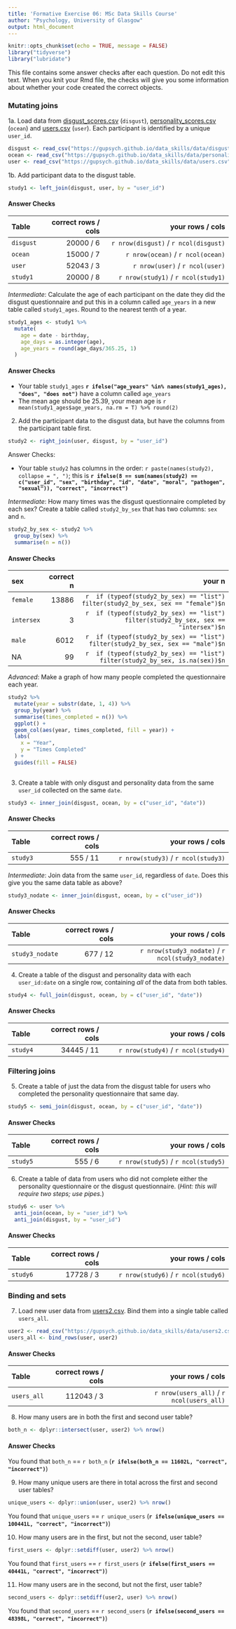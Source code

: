 ```yaml
---
title: 'Formative Exercise 06: MSc Data Skills Course'
author: "Psychology, University of Glasgow"
output: html_document
---
```


```r
knitr::opts_chunk$set(echo = TRUE, message = FALSE)
library("tidyverse")
library("lubridate")
```

This file contains some answer checks after each question. Do not edit this text. When you knit your Rmd file, the checks will give you some information about whether your code created the correct objects.

### Mutating joins

1a. Load data from [disgust_scores.csv](https://gupsych.github.io/data_skills/data/disgust_scores.csv) (`disgust`), [personality_scores.csv](https://gupsych.github.io/data_skills/data/personality_scores.csv) (`ocean`) and [users.csv](https://gupsych.github.io/data_skills/data/users.csv) (`user`). Each participant is identified by a unique `user_id`.

```r
disgust <- read_csv("https://gupsych.github.io/data_skills/data/disgust_scores.csv")
ocean <- read_csv("https://gupsych.github.io/data_skills/data/personality_scores.csv")
user <- read_csv("https://gupsych.github.io/data_skills/data/users.csv")
```

1b. Add participant data to the disgust table.

```r
study1 <- left_join(disgust, user, by = "user_id")
```

#### Answer Checks

| Table     | correct rows / cols | your rows / cols                         |
|:----------|--------------------:|-----------------------------------------:|
| `disgust` | 20000 / 6           |`r nrow(disgust)` / `r ncol(disgust)`     |
| `ocean`   | 15000 / 7           |`r nrow(ocean)` / `r ncol(ocean)`         |
| `user`    | 52043 / 3           |`r nrow(user)` / `r ncol(user)`           |
| `study1`  | 20000 / 8           |`r nrow(study1)` / `r ncol(study1)`       |

*Intermediate*: Calculate the age of each participant on the date they did the disgust questionnaire and put this in a column called `age_years` in a new table called `study1_ages`. Round to the nearest tenth of a year. 

```r
study1_ages <- study1 %>%
  mutate(
    age = date - birthday,
    age_days = as.integer(age),
    age_years = round(age_days/365.25, 1)
  )
```
    
#### Answer Checks

* Your table `study1_ages` **`r ifelse("age_years" %in% names(study1_ages), "does", "does not")`** have a column called `age_years`
* The mean age should be 25.39, your mean age is `r mean(study1_ages$age_years, na.rm = T) %>% round(2)`


2. Add the participant data to the disgust data, but have the columns from the participant table first.

```r
study2 <- right_join(user, disgust, by = "user_id")
```

Answer Checks:

* Your table `study2` has columns in the order: `r paste(names(study2), collapse = ", ")`; this is **`r ifelse(8 == sum(names(study2) == c("user_id", "sex", "birthday", "id", "date", "moral", "pathogen", "sexual")), "correct", "incorrect")`**

*Intermediate*: How many times was the disgust questionnaire completed by each sex? Create a table called `study2_by_sex` that has two columns: `sex` and `n`.

```r
study2_by_sex <- study2 %>%
  group_by(sex) %>%
  summarise(n = n())
```
#### Answer Checks

| sex       | correct n | your n                                        |
|:----------|----------:|----------------------------------------------:|
| `female`  | 13886     |`r  if (typeof(study2_by_sex) == "list") filter(study2_by_sex, sex == "female")$n`  |
| `intersex`| 3         |`r  if (typeof(study2_by_sex) == "list") filter(study2_by_sex, sex == "intersex")$n`|
| `male`    | 6012      |`r  if (typeof(study2_by_sex) == "list") filter(study2_by_sex, sex == "male")$n`    |
| NA        | 99        |`r  if (typeof(study2_by_sex) == "list") filter(study2_by_sex, is.na(sex))$n`       |
    
*Advanced*: Make a graph of how many people completed the questionnaire each year.
    
```r
study2 %>%
  mutate(year = substr(date, 1, 4)) %>%
  group_by(year) %>%
  summarise(times_completed = n()) %>%
  ggplot() +
  geom_col(aes(year, times_completed, fill = year)) +
  labs(
    x = "Year",
    y = "Times Completed"
  ) +
  guides(fill = FALSE)
  
```
    

3. Create a table with only disgust and personality data from the same `user_id` collected on the same `date`.

```r
study3 <- inner_join(disgust, ocean, by = c("user_id", "date"))
```

#### Answer Checks

| Table     | correct rows / cols | your rows / cols                         |
|:----------|--------------------:|-----------------------------------------:|
| `study3`  | 555 / 11            |`r nrow(study3)` / `r ncol(study3)`       |

   
*Intermediate*: Join data from the same `user_id`, regardless of `date`. Does this give you the same data table as above?
    
```r
study3_nodate <- inner_join(disgust, ocean, by = c("user_id"))
```

#### Answer Checks

| Table           | correct rows / cols | your rows / cols                         |
|:----------------|--------------------:|-----------------------------------------:|
| `study3_nodate` | 677 / 12            |`r nrow(study3_nodate)` / `r ncol(study3_nodate)` |    
    

4. Create a table of the disgust and personality data with each `user_id:date` on a single row, containing _all_ of the data from both tables.

    
```r
study4 <- full_join(disgust, ocean, by = c("user_id", "date"))
```

#### Answer Checks

| Table     | correct rows / cols | your rows / cols                         |
|:----------|--------------------:|-----------------------------------------:|
| `study4`  | 34445 / 11          |`r nrow(study4)` / `r ncol(study4)`       |
    

### Filtering joins

5. Create a table of just the data from the disgust table for users who completed the personality questionnaire that same day.

    
```r
study5 <- semi_join(disgust, ocean, by = c("user_id", "date"))
```

#### Answer Checks

| Table     | correct rows / cols | your rows / cols                         |
|:----------|--------------------:|-----------------------------------------:|
| `study5`  | 555 / 6             |`r nrow(study5)` / `r ncol(study5)`       |
    
    
6. Create a table of data from users who did not complete either the personality questionnaire or the disgust questionnaire. (_Hint: this will require two steps; use pipes._)

    
```r
study6 <- user %>%
  anti_join(ocean, by = "user_id") %>%
  anti_join(disgust, by = "user_id")
```

#### Answer Checks

| Table     | correct rows / cols | your rows / cols                         |
|:----------|--------------------:|-----------------------------------------:|
| `study6`  | 17728 / 3           |`r nrow(study6)` / `r ncol(study6)`       |
    

### Binding and sets

7. Load new user data from [users2.csv](https://gupsych.github.io/data_skills/data/users2.csv). Bind them into a single table called `users_all`.

    
```r
user2 <- read_csv("https://gupsych.github.io/data_skills/data/users2.csv")
users_all <- bind_rows(user, user2)
```

#### Answer Checks

| Table       | correct rows / cols | your rows / cols                         |
|:------------|--------------------:|-----------------------------------------:|
| `users_all` | 112043 / 3          |`r nrow(users_all)` / `r ncol(users_all)` |

8. How many users are in both the first and second user table?
    
```r
both_n <- dplyr::intersect(user, user2) %>% nrow()
```

#### Answer Checks

You found that `both_n` == `r both_n` 
(**`r ifelse(both_n == 11602L, "correct", "incorrect")`**)

9. How many unique users are there in total across the first and second user tables?

```r
unique_users <- dplyr::union(user, user2) %>% nrow()
```
You found that `unique_users` == `r unique_users` 
(**`r ifelse(unique_users == 100441L, "correct", "incorrect")`**) 

10. How many users are in the first, but not the second, user table?

```r
first_users <- dplyr::setdiff(user, user2) %>% nrow()
```
You found that `first_users` == `r first_users` 
(**`r ifelse(first_users == 40441L, "correct", "incorrect")`**)

11. How many users are in the second, but not the first, user table?

```r
second_users <- dplyr::setdiff(user2, user) %>% nrow()
```
You found that `second_users` == `r second_users` 
(**`r ifelse(second_users == 48398L, "correct", "incorrect")`**)  
